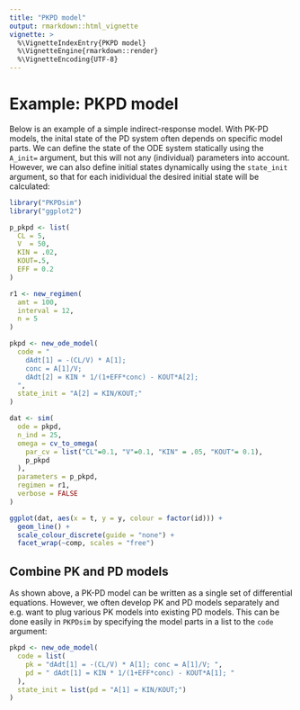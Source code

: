 ```yaml
---
title: "PKPD model"
output: rmarkdown::html_vignette
vignette: >
  %\VignetteIndexEntry{PKPD model}
  %\VignetteEngine{rmarkdown::render}
  %\VignetteEncoding{UTF-8}
---
```



# Example: PKPD model

Below is an example of a simple indirect-response model. With PK-PD models, the inital state of the PD system often depends on specific model parts. We can define the state of the ODE system statically using the `A_init=` argument, but this will not any (individual) parameters into account. However, we can also define initial states dynamically using the `state_init` argument, so that for each inidividual the desired initial state will be calculated:

```r
library("PKPDsim")
library("ggplot2")

p_pkpd <- list(
  CL = 5,
  V  = 50,
  KIN = .02,
  KOUT=.5,
  EFF = 0.2
)

r1 <- new_regimen(
  amt = 100,
  interval = 12,
  n = 5
)

pkpd <- new_ode_model(
  code = "
    dAdt[1] = -(CL/V) * A[1];
    conc = A[1]/V;
    dAdt[2] = KIN * 1/(1+EFF*conc) - KOUT*A[2];
  ",
  state_init = "A[2] = KIN/KOUT;"
)

dat <- sim(
  ode = pkpd,
  n_ind = 25,
  omega = cv_to_omega(
    par_cv = list("CL"=0.1, "V"=0.1, "KIN" = .05, "KOUT"= 0.1),
    p_pkpd
  ),
  parameters = p_pkpd,
  regimen = r1,
  verbose = FALSE
)

ggplot(dat, aes(x = t, y = y, colour = factor(id))) +
  geom_line() +
  scale_colour_discrete(guide = "none") +
  facet_wrap(~comp, scales = "free")
```


## Combine PK and PD models

As shown above, a PK-PD model can be written as a single set of differential equations. However, we often develop PK and PD models separately and e.g. want to plug various PK models into existing PD models. This can be done easily in `PKPDsim` by specifying the model parts in a list to the `code` argument:


```r
pkpd <- new_ode_model(
  code = list(
    pk = "dAdt[1] = -(CL/V) * A[1]; conc = A[1]/V; ",
    pd = " dAdt[1] = KIN * 1/(1+EFF*conc) - KOUT*A[1]; "
  ),
  state_init = list(pd = "A[1] = KIN/KOUT;")
)
```
